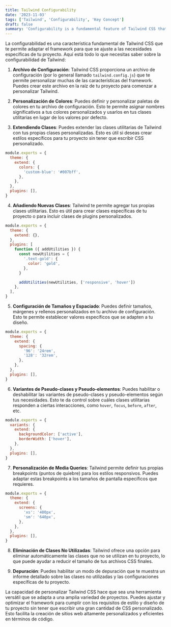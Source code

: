 ```yaml
---
title: Tailwind Configurability
date: '2023-11-03'
tags: ['Tailwind', 'Configurability', 'Key Concept']
draft: false
summary: 'Configurability is a fundamental feature of Tailwind CSS that allows you to adapt the framework to fit the specific needs of your project'
---
```


La configurabilidad es una característica fundamental de Tailwind CSS que te permite adaptar el framework para que se ajuste a las necesidades específicas de tu proyecto. Aquí está todo lo que necesitas saber sobre la configurabilidad de Tailwind:

1. **Archivo de Configuración**: Tailwind CSS proporciona un archivo de configuración (por lo general llamado `tailwind.config.js`) que te permite personalizar muchas de las características del framework. Puedes crear este archivo en la raíz de tu proyecto para comenzar a personalizar Tailwind.

2. **Personalización de Colores**: Puedes definir y personalizar paletas de colores en tu archivo de configuración. Esto te permite asignar nombres significativos a tus colores personalizados y usarlos en tus clases utilitarias en lugar de los valores por defecto.

3. **Extendiendo Clases**: Puedes extender las clases utilitarias de Tailwind con tus propias clases personalizadas. Esto es útil si deseas crear estilos específicos para tu proyecto sin tener que escribir CSS personalizado.

```javascript
module.exports = {
  theme: {
    extend: {
      colors: {
        'custom-blue': '#007bff',
      },
    },
  },
  plugins: [],
}
```

4. **Añadiendo Nuevas Clases**: Tailwind te permite agregar tus propias clases utilitarias. Esto es útil para crear clases específicas de tu proyecto o para incluir clases de plugins personalizados.

```javascript
module.exports = {
  theme: {
    extend: {},
  },
  plugins: [
    function ({ addUtilities }) {
      const newUtilities = {
        '.text-gold': {
          color: 'gold',
        },
      }

      addUtilities(newUtilities, ['responsive', 'hover'])
    },
  ],
}
```

5. **Configuración de Tamaños y Espaciado**: Puedes definir tamaños, márgenes y rellenos personalizados en tu archivo de configuración. Esto te permite establecer valores específicos que se adapten a tu diseño.

```javascript
module.exports = {
  theme: {
    extend: {
      spacing: {
        '96': '24rem',
        '128': '32rem',
      },
    },
  },
  plugins: [],
}
```

6. **Variantes de Pseudo-clases y Pseudo-elementos**: Puedes habilitar o deshabilitar las variantes de pseudo-clases y pseudo-elementos según tus necesidades. Esto te da control sobre cuáles clases utilitarias responden a ciertas interacciones, como `hover`, `focus`, `before`, `after`, etc.

```javascript
module.exports = {
  variants: {
    extend: {
      backgroundColor: ['active'],
      borderWidth: ['hover'],
    },
  },
  plugins: [],
}
```

7. **Personalización de Media Queries**: Tailwind permite definir tus propias breakpoints (puntos de quiebre) para los estilos responsivos. Puedes adaptar estas breakpoints a los tamaños de pantalla específicos que requieres.

```javascript
module.exports = {
  theme: {
    extend: {
      screens: {
        'xs': '480px',
        'sm': '640px',
      },
    },
  },
  plugins: [],
}
```

8. **Eliminación de Clases No Utilizadas**: Tailwind ofrece una opción para eliminar automáticamente las clases que no se utilizan en tu proyecto, lo que puede ayudar a reducir el tamaño de tus archivos CSS finales.

9. **Depuración**: Puedes habilitar un modo de depuración que te muestra un informe detallado sobre las clases no utilizadas y las configuraciones específicas de tu proyecto.

La capacidad de personalizar Tailwind CSS hace que sea una herramienta versátil que se adapta a una amplia variedad de proyectos. Puedes ajustar y optimizar el framework para cumplir con los requisitos de estilo y diseño de tu proyecto sin tener que escribir una gran cantidad de CSS personalizado. Esto facilita la creación de sitios web altamente personalizados y eficientes en términos de código.